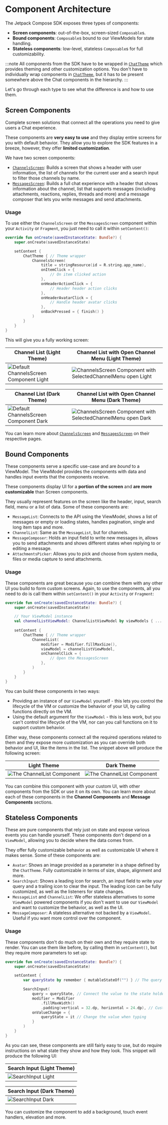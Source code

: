 # Component Architecture

The Jetpack Compose SDK exposes three types of components:

* **Screen components**: out-of-the-box, screen-sized `Composable`s.
* **Bound components**: `Composable`s bound to our ViewModels for state handling.
* **Stateless components**: low-level, stateless `Composable`s for full customizability.

:::note
All components from the SDK have to be wrapped in [`ChatTheme`](03-general-customization/01-chat-theme.mdx) which provides theming and other customization options. You don't have to individually wrap components in [`ChatTheme`](03-general-customization/01-chat-theme.mdx), but it has to be present somewhere above the Chat components in the hierarchy.
:::

Let's go through each type to see what the difference is and how to use them.

## Screen Components

Complete screen solutions that connect all the operations you need to give users a Chat experience.

These components are **very easy to use** and they display entire screens for you with default behavior. They allow you to explore the SDK features in a breeze, however, they offer **limited customization**.

We have two screen components:

* [`ChannelsScreen`](04-channel-components/01-channels-screen.mdx): Builds a screen that shows a header with user information, the list of channels for the current user and a search input to filter those channels by name.
* [`MessagesScreen`](05-message-components/01-messages-screen.mdx): Builds a full chat experience with a header that shows information about the channel, list that supports messages (including attachments, reactions, replies, threads and more) and a message composer that lets you write messages and send attachments.

### Usage

To use either the `ChannelsScreen` or the `MessagesScreen` component within your `Activity` or `Fragment`, you just need to call it within `setContent()`:

```kotlin
override fun onCreate(savedInstanceState: Bundle?) {
    super.onCreate(savedInstanceState)

    setContent {
        ChatTheme { // Theme wrapper
            ChannelsScreen(
                title = stringResource(id = R.string.app_name),
                onItemClick = {
                    // On item clicked action
                },
                onHeaderActionClick = {
                    // Header header action clicks
                },
                onHeaderAvatarClick = {
                    // Handle header avatar clicks
                },
                onBackPressed = { finish() }
            )
        }
    }
}
```

This will give you a fully working screen:

| Channel List (Light Theme) | Channel List with Open Channel Menu (Light Theme) |
|---|---|
| ![Default ChannelsScreen Component Light](../assets/compose_default_channels_screen_component.png) | ![ChannelsScreen Component with SelectedChannelMenu open Light](../assets/compose_default_channels_screen_component_open_selected_channel_menu.png) |

| Channel List (Dark Theme) | Channel List with Open Channel Menu (Dark Theme) |
|---|---|
|  ![Default ChannelsScreen Component Dark](../assets/compose_default_channels_screen_component_dark.png) | ![ChannelsScreen Component with SelectedChannelMenu open Dark](../assets/compose_default_channels_screen_component_open_selected_channel_menu_dark.png) |

You can learn more about [`ChannelsScreen`](04-channel-components/01-channels-screen.mdx) and [`MessagesScreen`](05-message-components/01-messages-screen.mdx) on their respective pages.

## Bound Components

These components serve a specific use-case and are *bound* to a ViewModel. The ViewModel provides the components with data and handles input events that the components receive.

These components display UI for a **portion of the screen** and **are more customizable** than Screen components.

They usually represent features on the screen like the header, input, search field, menu or a list of data. Some of these components are:

* `MessageList`: Connects to the API using the ViewModel, shows a list of messages or empty or loading states, handles pagination, single and long item taps and more.
* `ChannelList`: Same as the `MessageList`, but for channels.
* `MessageComposer`: Holds an input field to write new messages in, allows you to send attachments and shows different states when replying to or editing a message.
* `AttachmentsPicker`: Allows you to pick and choose from system media, files or media capture to send attachments.

### Usage

These components are great because you can combine them with any other UI you build to form custom screens. Again, to use the components, all you need to do is call them within `setContent()` in your `Activity` or `Fragment`:

```kotlin
override fun onCreate(savedInstanceState: Bundle?) {
    super.onCreate(savedInstanceState)

    // Your ViewModel instance
    val channelListViewModel: ChannelListViewModel by viewModels { ... }
    
    setContent {
        ChatTheme { // Theme wrapper
            ChannelList(
                modifier = Modifier.fillMaxSize(),
                viewModel = channelListViewModel,
                onChannelClick = {
                    // Open the MessagesScreen
                },
            )
        }
    }
}
```

You can build these components in two ways:

* Providing an instance of our `ViewModel` yourself - this lets you control the lifecycle of the VM or customize the behavior of your UI, by calling functions directly on the VM.
* Using the default argument for the `ViewModel` - this is less work, but you can't control the lifecycle of the VM, nor can you call functions on it to support custom behavior.

Either way, these components connect all the required operations related to them and they expose more customization as you can override both behavior and UI, like the items in the list. The snippet above will produce the following screen:

| Light Theme | Dark Theme |
|---|---|
| ![The ChannelList Component](../assets/compose_default_channel_list_component.png) | ![The ChannelList Component](../assets/compose_default_channel_list_component_dark.png) |

You can combine this component with your custom UI, with other components from the SDK or use it on its own. You can learn more about each of these components in the **Channel Components** and **Message Components** sections.

## Stateless Components

These are pure components that rely just on state and expose various events you can handle yourself. These components don't depend on a `ViewModel`, allowing you to decide where the data comes from. 

They offer fully customizable behavior as well as customizable UI where it makes sense. Some of these components are:

* `Avatar`: Shows an image provided as a parameter in a shape defined by the `ChatTheme`. Fully customizable in terms of size, shape, alignment and more.
* `SearchInput`: Shows a leading icon for search, an input field to write your query and a trailing icon to clear the input. The leading icon can be fully customized, as well as the listeners for state changes.
* `MessageList` and `ChannelList`: We offer stateless alternatives to some `ViewModel` powered components if you don't want to use our `ViewModel` and want to customize the behavior, as well as the UI.
* `MessageComposer`: A stateless alternative not backed by a `ViewModel`. Useful if you want more control over the component.

### Usage

These components don't do much on their own and they require state to render. You can use them like before, by calling them in `setContent()`, but they require more parameters to set up:

```kotlin
override fun onCreate(savedInstanceState: Bundle?) {
    super.onCreate(savedInstanceState)

    setContent {
        var queryState by remember { mutableStateOf("") } // The query state

        SearchInput(
            query = queryState, // Connect the value to the state holder
            modifier = Modifier
                .fillMaxWidth()
                .padding(vertical = 32.dp, horizontal = 24.dp), // Customize the looks
            onValueChange = {
                queryState = it // Change the value when typing
            }
        )
    }
}
```

As you can see, these components are still fairly easy to use, but do require instructions on what state they show and how they look. This snippet will produce the following UI:

| Search Input (Light Theme) |
|---|
| ![SearchInput Light](../assets/compose_default_search_input_component.png) |

| Search Input (Dark Theme) |
|---|
| ![SearchInput Dark](../assets/compose_default_search_input_component_dark.png) |

You can customize the component to add a background, touch event handlers, elevation and more. 
